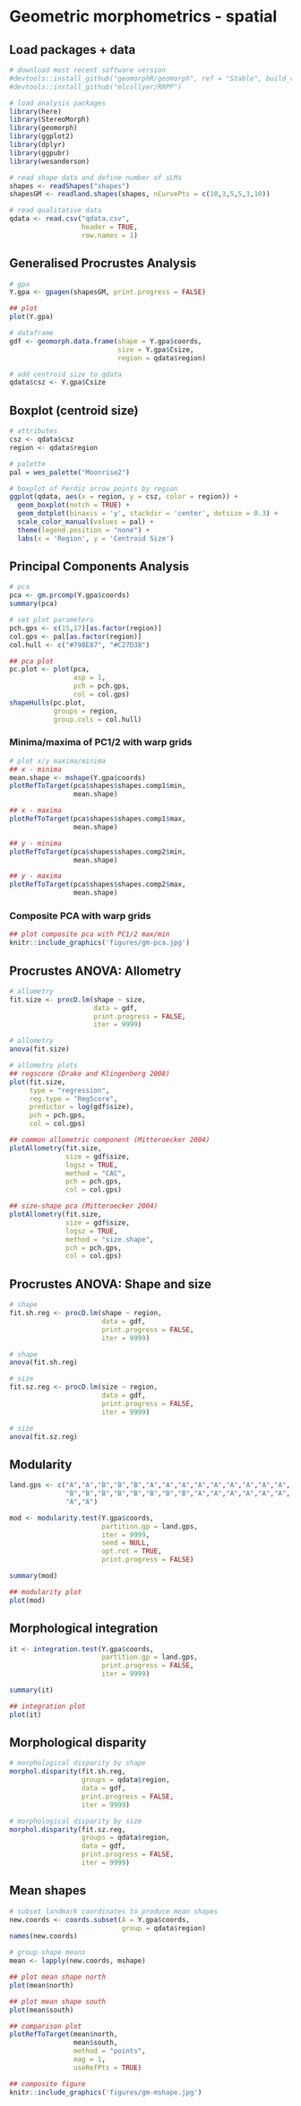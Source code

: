 # Geometric morphometrics - spatial

## Load packages + data

```r
# download most recent software version
#devtools::install_github("geomorphR/geomorph", ref = "Stable", build_vignettes = TRUE)
#devtools::install_github("mlcollyer/RRPP")

# load analysis packages
library(here)
library(StereoMorph)
library(geomorph)
library(ggplot2)
library(dplyr)
library(ggpubr)
library(wesanderson)

# read shape data and define number of sLMs
shapes <- readShapes("shapes")
shapesGM <- readland.shapes(shapes, nCurvePts = c(10,3,5,5,3,10))

# read qualitative data
qdata <- read.csv("qdata.csv",
                  header = TRUE,
                  row.names = 1)
```

## Generalised Procrustes Analysis

```r
# gpa
Y.gpa <- gpagen(shapesGM, print.progress = FALSE)

## plot
plot(Y.gpa)

# dataframe
gdf <- geomorph.data.frame(shape = Y.gpa$coords,
                           size = Y.gpa$Csize,
                           region = qdata$region)

# add centroid size to qdata
qdata$csz <- Y.gpa$Csize
```

## Boxplot (centroid size)

```r
# attributes
csz <- qdata$csz
region <- qdata$region

# palette
pal = wes_palette("Moonrise2")

# boxplot of Perdiz arrow points by region
ggplot(qdata, aes(x = region, y = csz, color = region)) +
  geom_boxplot(notch = TRUE) +
  geom_dotplot(binaxis = 'y', stackdir = 'center', dotsize = 0.3) +
  scale_color_manual(values = pal) +
  theme(legend.position = "none") +
  labs(x = 'Region', y = 'Centroid Size')
```

## Principal Components Analysis

```r
# pca
pca <- gm.prcomp(Y.gpa$coords)
summary(pca)

# set plot parameters
pch.gps <- c(15,17)[as.factor(region)]
col.gps <- pal[as.factor(region)]
col.hull <- c("#798E87", "#C27D38")

## pca plot
pc.plot <- plot(pca,
                asp = 1,
                pch = pch.gps,
                col = col.gps)
shapeHulls(pc.plot,
           groups = region,
           group.cols = col.hull)
```

### Minima/maxima of PC1/2 with warp grids

```r
# plot x/y maxima/minima
## x - minima
mean.shape <- mshape(Y.gpa$coords)
plotRefToTarget(pca$shapes$shapes.comp1$min, 
                mean.shape)

## x - maxima
plotRefToTarget(pca$shapes$shapes.comp1$max, 
                mean.shape)

## y - minima
plotRefToTarget(pca$shapes$shapes.comp2$min, 
                mean.shape)

## y - maxima
plotRefToTarget(pca$shapes$shapes.comp2$max, 
                mean.shape)
```

### Composite PCA with warp grids

```r
## plot composite pca with PC1/2 max/min
knitr::include_graphics('figures/gm-pca.jpg')
```

## Procrustes ANOVA: Allometry

```r
# allometry
fit.size <- procD.lm(shape ~ size, 
                     data = gdf, 
                     print.progress = FALSE, 
                     iter = 9999)

# allometry
anova(fit.size)

# allometry plots
## regscore (Drake and Klingenberg 2008)
plot(fit.size, 
     type = "regression", 
     reg.type = "RegScore", 
     predictor = log(gdf$size), 
     pch = pch.gps, 
     col = col.gps)

## common allometric component (Mitteroecker 2004)
plotAllometry(fit.size, 
              size = gdf$size, 
              logsz = TRUE, 
              method = "CAC", 
              pch = pch.gps, 
              col = col.gps)

## size-shape pca (Mitteroecker 2004)
plotAllometry(fit.size, 
              size = gdf$size, 
              logsz = TRUE, 
              method = "size.shape", 
              pch = pch.gps, 
              col = col.gps)
```

## Procrustes ANOVA: Shape and size

```r
# shape
fit.sh.reg <- procD.lm(shape ~ region,
                       data = gdf,
                       print.progress = FALSE,
                       iter = 9999)

# shape
anova(fit.sh.reg)

# size
fit.sz.reg <- procD.lm(size ~ region,
                       data = gdf,
                       print.progress = FALSE,
                       iter = 9999)

# size
anova(fit.sz.reg)
```

## Modularity

```r
land.gps <- c("A","A","B","B","B","A","A","A","A","A","A","A","A","A",
              "B","B","B","B","B","B","B","B","A","A","A","A","A","A",
              "A","A")

mod <- modularity.test(Y.gpa$coords,
                       partition.gp = land.gps,
                       iter = 9999,
                       seed = NULL,
                       opt.rot = TRUE,
                       print.progress = FALSE)

summary(mod)

## modularity plot
plot(mod)
```

## Morphological integration

```r
it <- integration.test(Y.gpa$coords,
                       partition.gp = land.gps,
                       print.progress = FALSE,
                       iter = 9999)

summary(it)

## integration plot
plot(it)
```

## Morphological disparity

```r
# morphological disparity by shape
morphol.disparity(fit.sh.reg, 
                  groups = qdata$region, 
                  data = gdf, 
                  print.progress = FALSE, 
                  iter = 9999)

# morphological disparity by size
morphol.disparity(fit.sz.reg, 
                  groups = qdata$region, 
                  data = gdf, 
                  print.progress = FALSE, 
                  iter = 9999)
```

## Mean shapes

```r
# subset landmark coordinates to produce mean shapes
new.coords <- coords.subset(A = Y.gpa$coords,
                            group = qdata$region)
names(new.coords)

# group shape means
mean <- lapply(new.coords, mshape)

## plot mean shape north
plot(mean$north)

## plot mean shape south
plot(mean$south)

## comparison plot
plotRefToTarget(mean$north,
                mean$south,
                method = "points",
                mag = 1,
                useRefPts = TRUE)

## composite figure
knitr::include_graphics('figures/gm-mshape.jpg')
```
